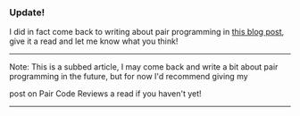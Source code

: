
### Update!

I did in fact come back to writing about pair programming in
[this blog post](/blog/2023/november/pair-programming), give it a read and let me
know what you think!

---

Note: This is a subbed article, I may come back and write a bit about pair
programming in the future, but for now I'd recommend giving my

<Link href="/blog/2020/december/pair-code-reviews">post on Pair Code Reviews</Link> a
read if you haven't yet!

<Spacer />

---

<Spacer />
